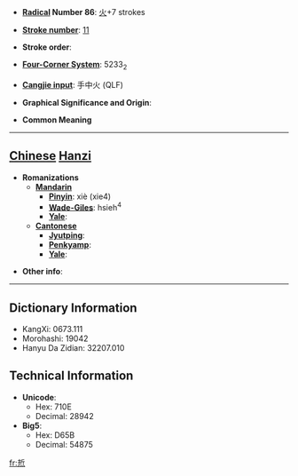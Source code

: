 * '''[[Wiktionary:Chinese radical index| Radical]] Number 86''': [[Wiktionary:Chinese radical index 火|火]]+7 strokes

* '''[[Wiktionary:Chinese total strokes index|Stroke number]]''': [[Wiktionary:Chinese total strokes index 11|11]]

* '''Stroke order''': 

* '''[[Wiktionary:Chinese four corner index|Four-Corner System]]''': 5233<sub>2</sub>

* '''[[Wiktionary:Chinese Cangjie index|Cangjie input]]''': 手中火 (QLF)

* '''Graphical Significance and Origin''': 

* '''Common Meaning'''

----

== [[Chinese]] [[Hanzi]] ==

* '''Romanizations'''
** '''[[Mandarin]]'''
*** '''[[Pinyin]]''': xiè (xie4)
*** '''[[Wade-Giles]]''': hsieh<sup>4</sup>
*** '''[[Yale]]''': 
** '''[[Cantonese]]'''
*** '''[[Jyutping]]''':
*** '''[[Penkyamp]]''': 
*** '''[[Yale]]''': 

* '''Other info''': 

----

== Dictionary Information ==

* KangXi: 0673.111
* Morohashi: 19042
* Hanyu Da Zidian: 32207.010

== Technical Information ==

* '''Unicode''':
** Hex: 710E
** Decimal: 28942
* '''Big5''':
** Hex: D65B
** Decimal: 54875

[[fr:焎]]